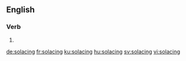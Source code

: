 
==English==

===Verb===
{{head|en|present participle}}

# {{present participle of|solace|lang=en}}

[[de:solacing]]
[[fr:solacing]]
[[ku:solacing]]
[[hu:solacing]]
[[sv:solacing]]
[[vi:solacing]]